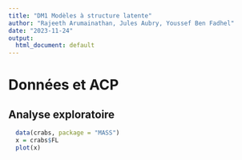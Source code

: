 ---
title: "DM1 Modèles à structure latente"
author: "Rajeeth Arumainathan, Jules Aubry, Youssef Ben Fadhel"
date: "2023-11-24"
output:
  html_document: default
---


# Données et ACP
## Analyse exploratoire

```{r EDA, include=FALSE, echo=TRUE}
  data(crabs, package = "MASS")
  x = crabs$FL
  plot(x)
```
